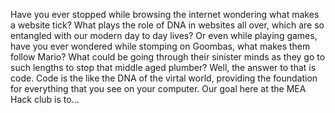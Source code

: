 Have you ever stopped while browsing the internet wondering what makes a website tick? What plays the role of DNA in websites all over, which are so entangled with our modern day to day lives? Or even while playing games, have you ever wondered while stomping on Goombas, what makes them follow Mario? What could be going through their sinister minds as they go to such lengths to stop that middle aged plumber? Well, the answer to that is code. Code is the like the DNA of the virtal world, providing the foundation for everything that you see on your computer. Our goal here at the MEA Hack club is to...